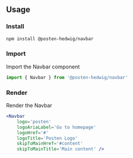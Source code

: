 ## Usage

### Install

```sh
npm install @posten-hedwig/navbar
```

### Import
Import the Navbar component
```js
import { Navbar } from '@posten-hedwig/navbar'
```

### Render
Render the Navbar
```jsx
<Navbar 
    logo='posten' 
    logoAriaLabel='Go to homepage'
    logoHref='#'
    logoTitle='Posten Logo'
    skipToMainHref='#content'
    skipToMainTitle='Main content' />
```
